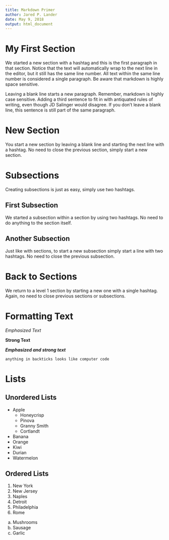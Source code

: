 ```yaml
---
title: Markdown Primer
author: Jared P. Lander
date: May 9, 2018
output: html_document
---
```


# My First Section

We started a new section with a hashtag and this is the first paragraph in that section. Notice that the text will automatically wrap to the next line in the editor, but it still has the same line number. All text within the same line number is considered a single paragraph. Be aware that markdown is highly space sensitive.

Leaving a blank line starts a new paragraph. Remember, markdown is highly case sensitive. Adding a third sentence to fit in with antiquated rules of writing, even though JD Salinger would disagree.
If you don't leave a blank line, this sentence is still part of the same paragraph.

# New Section

You start a new section by leaving a blank line and starting the next line with a hashtag. No need to close the previous section, simply start a new section.

# Subsections

Creating subsections is just as easy, simply use two hashtags.

## First Subsection

We started a subsection within a section by using two hashtags. No need to do anything to the section itself.

## Another Subsection

Just like with sections, to start a new subsection simply start a line with two hashtags. No need to close the previous subsection.

# Back to Sections

We return to a level 1 section by starting a new one with a single hashtag. Again, no need to close previous sections or subsections.

# Formatting Text

_Emphasized Text_

__Strong Text__

___Emphasized and strong text___

`anything in backticks looks like computer code`

# Lists

## Unordered Lists

- Apple
    - Honeycrisp
    - Pinova
    - Granny Smith
    - Cortlandt
- Banana
- Orange
- Kiwi
- Durian
- Watermelon

## Ordered Lists

1. New York
1. New Jersey
1. Naples
1. Detroit
1. Philadelphia
1. Rome

a. Mushrooms
a. Sausage
a. Garlic